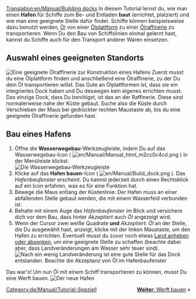 [[Translation:en/Manual/Building docks]]
{{de/Manual/Tutorial}}
In diesem Tutorial lernst du, wie man einen '''Hafen''' für Schiffe zum Be- und Entladen '''baut''' (errichtet, platziert) und wie man eine geeignete Stelle dafür findet. Schiffe können beispielsweise dazu benutzt werden, [[de/Öl|Öl]] von einer [[de/Ölplattform|Ölplattform]] zu einer [[de/Ölraffinerie|Ölraffinerie]] zu transportieren. Wenn Du den Bau von Schiffslinien einmal gelernt hast, kannst du Schiffe auch für den Transport anderer Waren einsetzen.

== Auswahl eines geeigneten Standorts ==
[[File:en/Manual/Dock construction 1.png|none|frame|Eine geeignete Ölraffinerie zur Konstruktion eines Hafens]]
Zuerst musst du eine Ölplattform finden und anschließend eine Ölraffinerie, zu der Du dein Öl transportieren willst. Das Gute an Ölplattformen ist, dass sie ein integriertes Dock haben und Du deswegen kein eigenes errichten musst. Das einzige Dock, dass Du benötigst, ist das an der Raffinerie. Diese sind normalerweise nahe der Küste gebaut. Suche also die Küste durch Verschieben der Maus bei gedrückter rechten Maustaste ab, bis du eine geeignete Ölraffinerie gefunden hast.
<div style="clear:left"></div>

== Bau eines Hafens ==
# Öffne die '''Wasserwegebau'''-Werkzeugleiste, indem Du auf das Wasserwegebau-Icon ( [[File:en/Manual/Manual html m2cc0c4cd.png]] ) in der Menüleiste klickst.<br/>[[File:de/Manual/Dock toolbar.png|frame|none|Die Wasserwegebau-Werkzeugleiste]]
# Klicke auf das '''Hafen bauen'''-Icon ( [[File:en/Manual/Build dock.png]] ). Das ''Hafenbaufenster'' erscheint. Du kannst jederzeit durch einen Rechtsklick auf ein Icon erfahren, was es für eine Funktion hat.
# Bewege die Maus entlang der Küstenlinie: Der Hafen muss an einer abfallenden Stelle gebaut werden, die mit einem Wasserfeld verbunden ist.
# Behalte mit einem Auge das ''Hafenbaufenster'' im Blick und versichere dich vor dem Bau, dass hinter ''Akzeptiert'' auch ''Öl'' angezeigt wird.
# Wenn der Cursor zwei weiße Quadrate '''und''' ''Akzeptiert: Öl'' an der Stelle, die Du ausgewählt hast, anzeigt, klicke mit der linken Maustaste, um den Hafen zu errichten. Eventuell musst du zuvor noch etwas [[de/Manual/Landschaftsbau|Land anheben oder absenken]], um eine geeignete Stelle zu schaffen (beachte dabei aber, dass Landveränderungen am Wasser sehr teuer sind).<br/>[[File:en/Manual/Dock construction 2.png|frame|none|Nach ein wenig Landveränderung ist eine gute Stelle für das Dock entstanden. Beachte die Akzeptanz von Öl im Hafenbaufenster]]

Das war's! Um nun Öl mit einem Schiff transportieren zu können, musst Du eine Werft bauen.
[[File:en/Manual/Dock construction 3.png|frame|none|Der neue Hafen]]

<span style="float: right">[[de/Manual/Werft bauen|'''Weiter''': Werft bauen]] &raquo;</span>

[[Category:de/Manual/Tutorial-Speziell]]
